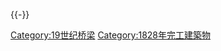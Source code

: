 {{Commonscat|Bridges completed in 1828}}
{{Cat nav 10years|19世纪桥梁|1828||年完工橋梁}}
{{-}}
[[Category:19世纪桥梁|Category:19世纪桥梁]]
[[Category:1828年完工建築物|Category:1828年完工建築物]]